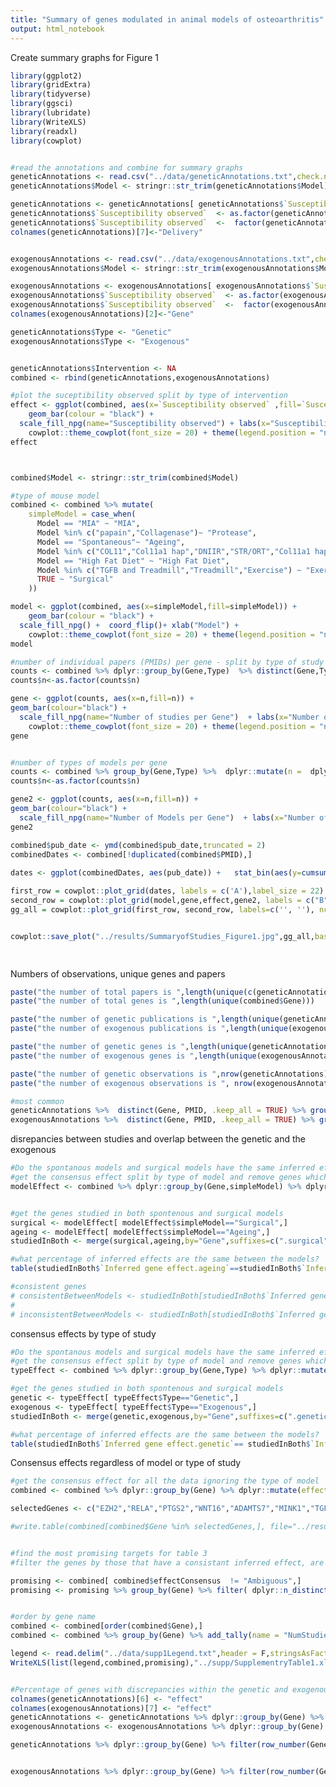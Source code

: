 ```yaml
---
title: "Summary of genes modulated in animal models of osteoarthritis"
output: html_notebook
---
```


Create summary graphs for Figure 1
```r
library(ggplot2)
library(gridExtra)
library(tidyverse)
library(ggsci)
library(lubridate)
library(WriteXLS)
library(readxl)
library(cowplot)


#read the annotations and combine for summary graphs
geneticAnnotations <- read.csv("../data/geneticAnnotations.txt",check.names = F,stringsAsFactors = F)
geneticAnnotations$Model <- stringr::str_trim(geneticAnnotations$Model)

geneticAnnotations <- geneticAnnotations[ geneticAnnotations$`Susceptibility observed` %in% c("Protective","Detrimental","No effect"),]
geneticAnnotations$`Susceptibility observed`  <- as.factor(geneticAnnotations$`Susceptibility observed` )
geneticAnnotations$`Susceptibility observed`  <-  factor(geneticAnnotations$`Susceptibility observed` ,levels(geneticAnnotations$`Susceptibility observed` )[c(1,3,2,4)])
colnames(geneticAnnotations)[7]<-"Delivery"


exogenousAnnotations <- read.csv("../data/exogenousAnnotations.txt",check.names = F,stringsAsFactors = F)
exogenousAnnotations$Model <- stringr::str_trim(exogenousAnnotations$Model)

exogenousAnnotations <- exogenousAnnotations[ exogenousAnnotations$`Susceptibility observed`  %in% c("Protective","Detrimental","No effect"),]
exogenousAnnotations$`Susceptibility observed`  <- as.factor(exogenousAnnotations$`Susceptibility observed` )
exogenousAnnotations$`Susceptibility observed`  <-  factor(exogenousAnnotations$`Susceptibility observed` ,levels(exogenousAnnotations$`Susceptibility observed` )[c(1,3,2,4)])
colnames(exogenousAnnotations)[2]<-"Gene"

geneticAnnotations$Type <- "Genetic"
exogenousAnnotations$Type <- "Exogenous"


geneticAnnotations$Intervention <- NA
combined <- rbind(geneticAnnotations,exogenousAnnotations)

#plot the suceptibility observed split by type of intervention
effect <- ggplot(combined, aes(x=`Susceptibility observed` ,fill=`Susceptibility observed` )) +  
    geom_bar(colour = "black") +
  scale_fill_npg(name="Susceptibility observed") + labs(x="Susceptibility observed") +
    cowplot::theme_cowplot(font_size = 20) + theme(legend.position = "none") + facet_wrap( ~ Type, ncol=1)
effect



combined$Model <- stringr::str_trim(combined$Model)

#type of mouse model
combined <- combined %>% mutate(
    simpleModel = case_when(
      Model == "MIA" ~ "MIA",
      Model %in% c("papain","Collagenase")~ "Protease",
      Model == "Spontaneous"~ "Ageing",
      Model %in% c("COL11","Col11a1 hap","DNIIR","STR/ORT","Col11a1 haploinsufficient","Dominant-negative TGFBR2","HMWTg")~ "Genetic",
      Model == "High Fat Diet" ~ "High Fat Diet",
      Model %in% c("TGFB and Treadmill","Treadmill","Exercise") ~ "Exercise",
      TRUE ~ "Surgical"
    ))

model <- ggplot(combined, aes(x=simpleModel,fill=simpleModel)) +  
    geom_bar(colour = "black") +
  scale_fill_npg() +  coord_flip()+ xlab("Model") +
    cowplot::theme_cowplot(font_size = 20) + theme(legend.position = "none") + facet_wrap( ~ Type, ncol=1)
model

#number of individual papers (PMIDs) per gene - split by type of study
counts <- combined %>% dplyr::group_by(Gene,Type)  %>% distinct(Gene,Type,PMID,.keep_all = TRUE)  %>% dplyr::count()
counts$n<-as.factor(counts$n)

gene <- ggplot(counts, aes(x=n,fill=n)) +  
geom_bar(colour="black") +
  scale_fill_npg(name="Number of studies per Gene")  + labs(x="Number of studies per Gene") +
    cowplot::theme_cowplot(font_size = 20) + theme(legend.position = "none") + facet_wrap( ~ Type, ncol=1)
gene


#number of types of models per gene
counts <- combined %>% group_by(Gene,Type) %>%  dplyr::mutate(n =  dplyr::n_distinct(simpleModel)) %>% filter(row_number(Gene) == 1)
counts$n<-as.factor(counts$n)

gene2 <- ggplot(counts, aes(x=n,fill=n)) +  
geom_bar(colour="black") +
  scale_fill_npg(name="Number of Models per Gene")  + labs(x="Number of Models per Gene") +  cowplot::theme_cowplot(font_size = 20)  + theme(legend.position = "none") + facet_wrap( ~ Type, ncol=1)
gene2

combined$pub_date <- ymd(combined$pub_date,truncated = 2)
combinedDates <- combined[!duplicated(combined$PMID),]
  
dates <- ggplot(combinedDates, aes(pub_date)) +   stat_bin(aes(y=cumsum(..count..)),geom="line") + xlab("Publication Date") + ylab("Total Studies") + cowplot::theme_cowplot(font_size = 20)

first_row = cowplot::plot_grid(dates, labels = c('A'),label_size = 22)
second_row = cowplot::plot_grid(model,gene,effect,gene2, labels = c("B","C","D","E"), nrow = 2,rel_heights = c(1,0.8),label_size = 22)
gg_all = cowplot::plot_grid(first_row, second_row, labels=c('', ''), ncol=1,align = 'v', axis = 'r',rel_heights = c(1,2))


cowplot::save_plot("../results/SummaryofStudies_Figure1.jpg",gg_all,base_width = 10,base_height = 12)

  
```

Numbers of observations, unique genes and papers 
```r
paste("the number of total papers is ",length(unique(c(geneticAnnotations$PMID,exogenousAnnotations$PMID))))
paste("the number of total genes is ",length(unique(combined$Gene)))

paste("the number of genetic publications is ",length(unique(geneticAnnotations$PMID)))
paste("the number of exogenous publications is ",length(unique(exogenousAnnotations$PMID)))

paste("the number of genetic genes is ",length(unique(geneticAnnotations$Gene)))
paste("the number of exogenous genes is ",length(unique(exogenousAnnotations$Gene)))

paste("the number of genetic observations is ",nrow(geneticAnnotations))
paste("the number of exogenous observations is ", nrow(exogenousAnnotations))

#most common
geneticAnnotations %>%  distinct(Gene, PMID, .keep_all = TRUE) %>% group_by(Gene) %>% tally() %>% top_n(4,n)
exogenousAnnotations %>%  distinct(Gene, PMID, .keep_all = TRUE) %>% group_by(Gene) %>% tally() %>% top_n(4,n)


```


disrepancies between studies and overlap between the genetic and the exogenous
```r

#Do the spontanous models and surgical models have the same inferred effect generally?
#get the consensus effect split by type of model and remove genes which are ambiguous within each type of model
modelEffect <- combined %>% dplyr::group_by(Gene,simpleModel) %>% dplyr::mutate(effectConsensus =  replace(`Inferred gene effect`,  dplyr::n_distinct(`Inferred gene effect`)>1,"Ambiguous" ) )  %>%  dplyr::filter(row_number(Gene) == 1) %>% dplyr::filter(effectConsensus != "Ambiguous") %>% as.data.frame()


#get the genes studied in both spontenous and surgical models
surgical <- modelEffect[ modelEffect$simpleModel=="Surgical",]
ageing <- modelEffect[ modelEffect$simpleModel=="Ageing",]
studiedInBoth <- merge(surgical,ageing,by="Gene",suffixes=c(".surgical",".ageing"))

#what percentage of inferred effects are the same between the models?
table(studiedInBoth$`Inferred gene effect.ageing`==studiedInBoth$`Inferred gene effect.surgical`)

#consistent genes
# consistentBetweenModels <- studiedInBoth[studiedInBoth$`Inferred gene effect.ageing`==studiedInBoth$`Inferred gene effect.surgical`,]
# 
# inconsistentBetweenModels <- studiedInBoth[studiedInBoth$`Inferred gene effect.ageing`!=studiedInBoth$`Inferred gene effect.surgical`,]

```

consensus effects by type of study
```r
#Do the spontanous models and surgical models have the same inferred effect generally?
#get the consensus effect split by type of model and remove genes which are ambiguous within each type of model
typeEffect <- combined %>% dplyr::group_by(Gene,Type) %>% dplyr::mutate(effectConsensus =  replace(`Inferred gene effect`,  dplyr::n_distinct(`Inferred gene effect`)>1,"Ambiguous" ) )  %>%  dplyr::filter(row_number(Gene) == 1) %>% as.data.frame()

#get the genes studied in both spontenous and surgical models
genetic <- typeEffect[ typeEffect$Type=="Genetic",]
exogenous <- typeEffect[ typeEffect$Type=="Exogenous",]
studiedInBoth <- merge(genetic,exogenous,by="Gene",suffixes=c(".genetic",".exogenous"))

#what percentage of inferred effects are the same between the models?
table(studiedInBoth$`Inferred gene effect.genetic`== studiedInBoth$`Inferred gene effect.exogenous`)

```


Consensus effects regardless of model or type of study
```r

#get the consensus effect for all the data ignoring the type of model
combined <- combined %>% dplyr::group_by(Gene) %>% dplyr::mutate(effectConsensus =  replace(`Inferred gene effect`,  dplyr::n_distinct(`Inferred gene effect`)>1,"Ambiguous" ) ) %>% as.data.frame()

selectedGenes <- c("EZH2","RELA","PTGS2","WNT16","ADAMTS7","MINK1","TGFBR2","TLR4","CD9")

#write.table(combined[combined$Gene %in% selectedGenes,], file="../results/table1.txt", sep = "\t",row.names=F,quote = F,col.names = T)


#find the most promising targets for table 3
#filter the genes by those that have a consistant inferred effect, are studied in more than one model, in more than one paper and both genetic and exogneous evidence.

promising <- combined[ combined$effectConsensus  != "Ambiguous",]
promising <- promising %>% group_by(Gene) %>% filter( dplyr::n_distinct(Model)>1)  %>% group_by(Gene) %>% filter( dplyr::n_distinct(Type)>1) %>% group_by(Gene) %>% filter( dplyr::n_distinct(PMID)>1) %>% arrange(Gene)


#order by gene name
combined <- combined[order(combined$Gene),]
combined <- combined %>% group_by(Gene) %>% add_tally(name = "NumStudies")

legend <- read.delim("../data/supp1Legend.txt",header = F,stringsAsFactors = F)
WriteXLS(list(legend,combined,promising),"../supp/SupplementryTable1.xlsx", SheetNames = c("Legend","All Data","Promising"),AdjWidth = TRUE)


#Percentage of genes with discrepancies within the genetic and exogenous type of studies where studied more than once.
colnames(geneticAnnotations)[6] <- "effect"
colnames(exogenousAnnotations)[7] <- "effect"
geneticAnnotations <- geneticAnnotations %>% dplyr::group_by(Gene) %>% dplyr::mutate(effectConsensus =  replace(effect,  dplyr::n_distinct(effect)>1,"Ambiguous" ) ) %>% as.data.frame()
exogenousAnnotations <- exogenousAnnotations %>% dplyr::group_by(Gene) %>% dplyr::mutate(effectConsensus =  replace(effect,  dplyr::n_distinct(effect)>1,"Ambiguous" ) ) %>% as.data.frame()

geneticAnnotations %>% dplyr::group_by(Gene) %>% filter(row_number(Gene) > 1) %>% filter(row_number(Gene) == 1) %>% dplyr::group_by(effectConsensus) %>% count()


exogenousAnnotations %>% dplyr::group_by(Gene) %>% filter(row_number(Gene) > 1) %>% filter(row_number(Gene) == 1) %>% dplyr::group_by(effectConsensus) %>% count() 

```
